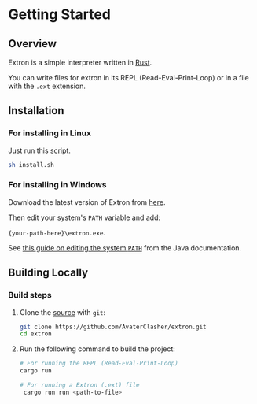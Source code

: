 # Getting Started

## Overview

Extron is a simple interpreter written in [Rust](https://www.rust-lang.org).

You can write files for extron in its REPL (Read-Eval-Print-Loop) or in a file with the `.ext` extension.

## Installation

### For installing in Linux

Just run this [script](https://github.com/AvaterClasher/extron/blob/main/install.sh).

```bash
sh install.sh
```

### For installing in Windows

Download the latest version of Extron from [here](https://github.com/AvaterClasher/extron/releases/download/latest/extron.exe).

Then edit your system's `PATH` variable and add: 

`{your-path-here}\extron.exe`.

See [this guide on editing the system `PATH`](https://www.java.com/en/download/help/path.html)
from the Java documentation.

## Building Locally

### Build steps

1. Clone the [source] with `git`:

   ```sh
   git clone https://github.com/AvaterClasher/extron.git
   cd extron
   ```

[source]: https://github.com/AvaterClasher/extron

2. Run the following command to build the project:

   ```bash
   # For running the REPL (Read-Eval-Print-Loop)
   cargo run
   ```



   ```bash
   # For running a Extron (.ext) file
    cargo run run <path-to-file>
   ```